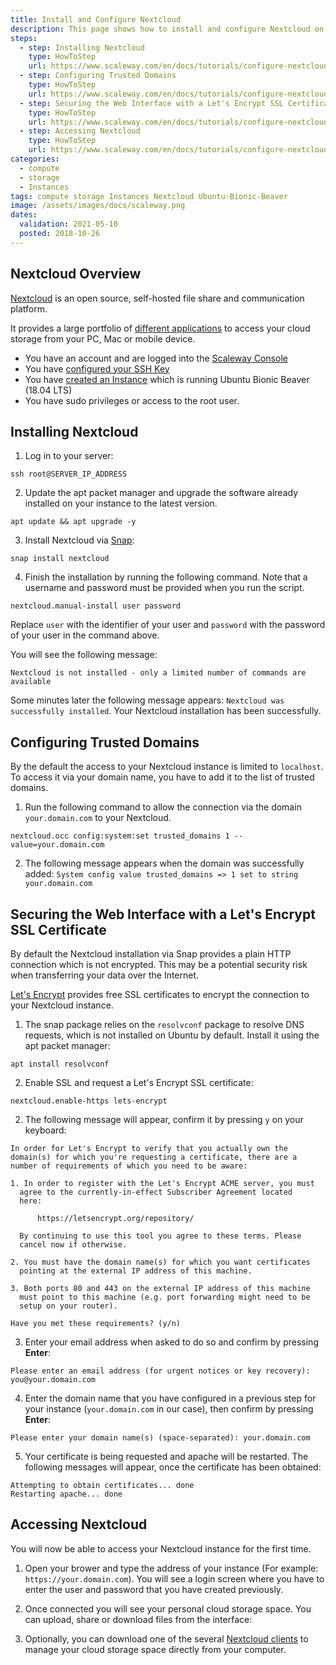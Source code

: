 ```yaml
---
title: Install and Configure Nextcloud
description: This page shows how to install and configure Nextcloud on Ubuntu Bionic Beaver
steps:
  - step: Installing Nextcloud
    type: HowToStep
    url: https://www.scaleway.com/en/docs/tutorials/configure-nextcloud-ubuntu/#-Installing-Nextcloud
  - step: Configuring Trusted Domains
    type: HowToStep
    url: https://www.scaleway.com/en/docs/tutorials/configure-nextcloud-ubuntu/#-Configuring-Trusted-Domains
  - step: Securing the Web Interface with a Let's Encrypt SSL Certificate
    type: HowToStep
    url: https://www.scaleway.com/en/docs/tutorials/configure-nextcloud-ubuntu/#-Securing-the-Web-Interface-with-a-Lets-Encrypt-SSL-Certificate
  - step: Accessing Nextcloud
    type: HowToStep
    url: https://www.scaleway.com/en/docs/tutorials/configure-nextcloud-ubuntu/#-Accessing-Nextcloud
categories:
  - compute
  - storage
  - Instances
tags: compute storage Instances Nextcloud Ubuntu-Bionic-Beaver
image: /assets/images/docs/scaleway.png
dates:
  validation: 2021-05-10
  posted: 2018-10-26
---
```


## Nextcloud Overview

[Nextcloud](https://www.nextcloud.com) is an open source, self-hosted file share and communication platform.

It provides a large portfolio of [different applications](https://nextcloud.com/install/#install-clients) to access your cloud storage from your PC, Mac or mobile device.

<Message type="requirement">

- You have an account and are logged into the [Scaleway Console](https://console.scaleway.com)
- You have [configured your SSH Key](/console/my-project/how-to/create-ssh-key)
- You have [created an Instance](/compute/instances/how-to/create-an-instance/) which is running Ubuntu Bionic Beaver (18.04 LTS)
- You have sudo privileges or access to the root user.

</Message>

## Installing Nextcloud

1. Log in to your server:

  ```
  ssh root@SERVER_IP_ADDRESS
  ```

2. Update the apt packet manager and upgrade the software already installed on your instance to the latest version.

  ```
  apt update && apt upgrade -y
  ```

3. Install Nextcloud via [Snap](https://snapcraft.io/):

  ```
  snap install nextcloud
  ```

4. Finish the installation by running the following command. Note that a username and password must be provided when you run the script.

  ```
  nextcloud.manual-install user password
  ```

  <Message type="important">
  
  Replace `user` with the identifier of your user and `password` with the password of your user in the command above.

  </Message>

  You will see the following message:

  `Nextcloud is not installed - only a limited number of commands are available`

  Some minutes later the following message appears: `Nextcloud was successfully installed`. Your Nextcloud installation has been successfully.

## Configuring Trusted Domains

By the default the access to your Nextcloud instance is limited to `localhost`. To access it via your domain name, you have to add it to the list of trusted domains.

1. Run the following command to allow the connection via the domain `your.domain.com` to your Nextcloud.

  ```
  nextcloud.occ config:system:set trusted_domains 1 --value=your.domain.com
  ```

2. The following message appears when the domain was successfully added: `System config value trusted_domains => 1 set to string your.domain.com`

## Securing the Web Interface with a Let's Encrypt SSL Certificate

By default the Nextcloud installation via Snap provides a plain HTTP connection which is not encrypted. This may be a potential security risk when transferring your data over the Internet.

[Let's Encrypt](https://letsencrypt.org) provides free SSL certificates to encrypt the connection to your Nextcloud instance.

1. The snap package relies on the `resolvconf` package to resolve DNS requests, which is not installed on Ubuntu by default. Install it using the apt packet manager:

  ```
  apt install resolvconf
  ```

2. Enable SSL and request a Let's Encrypt SSL certificate:

  ```
  nextcloud.enable-https lets-encrypt
  ```

2. The following message will appear, confirm it by pressing `y` on your keyboard:

  ```
  In order for Let's Encrypt to verify that you actually own the
  domain(s) for which you're requesting a certificate, there are a
  number of requirements of which you need to be aware:

  1. In order to register with the Let's Encrypt ACME server, you must
    agree to the currently-in-effect Subscriber Agreement located
    here:

        https://letsencrypt.org/repository/

    By continuing to use this tool you agree to these terms. Please
    cancel now if otherwise.

  2. You must have the domain name(s) for which you want certificates
    pointing at the external IP address of this machine.

  3. Both ports 80 and 443 on the external IP address of this machine
    must point to this machine (e.g. port forwarding might need to be
    setup on your router).

  Have you met these requirements? (y/n)
  ```

3. Enter your email address when asked to do so and confirm by pressing **Enter**:

  ```
  Please enter an email address (for urgent notices or key recovery): you@your.domain.com
  ```

4. Enter the domain name that you have configured in a previous step for your instance (`your.domain.com` in our case), then confirm by pressing **Enter**:

  ```
  Please enter your domain name(s) (space-separated): your.domain.com
  ```

5. Your certificate is being requested and apache will be restarted. The following messages will appear, once the certificate has been obtained:

  ```
  Attempting to obtain certificates... done
  Restarting apache... done
  ```

## Accessing Nextcloud

You will now be able to access your Nextcloud instance for the first time.

1. Open your brower and type the address of your instance (For example: `https://your.domain.com`). You will see a login screen where you have to enter the user and password that you have created previously.

2. Once connected you will see your personal cloud storage space. You can upload, share or download files from the interface:

  <Lightbox src="scaleway-nextcloud_files.png" alt="" />

3. Optionally, you can download one of the several [Nextcloud clients](https://nextcloud.com/install/#install-clients) to manage your cloud storage space directly from your computer.
